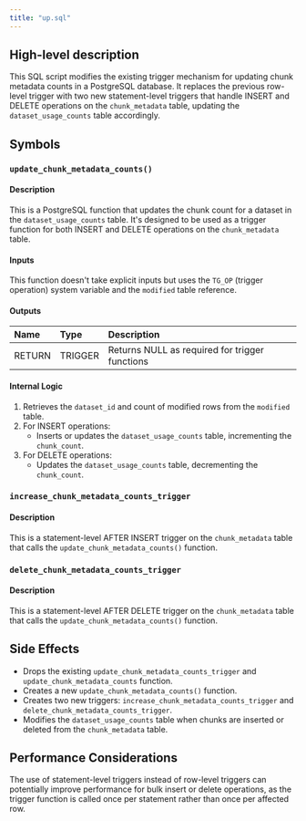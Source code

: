 ```yaml
---
title: "up.sql"
---
```


## High-level description
This SQL script modifies the existing trigger mechanism for updating chunk metadata counts in a PostgreSQL database. It replaces the previous row-level trigger with two new statement-level triggers that handle INSERT and DELETE operations on the `chunk_metadata` table, updating the `dataset_usage_counts` table accordingly.

## Symbols

### `update_chunk_metadata_counts()`
#### Description
This is a PostgreSQL function that updates the chunk count for a dataset in the `dataset_usage_counts` table. It's designed to be used as a trigger function for both INSERT and DELETE operations on the `chunk_metadata` table.

#### Inputs
This function doesn't take explicit inputs but uses the `TG_OP` (trigger operation) system variable and the `modified` table reference.

#### Outputs
| Name | Type | Description |
|:-----|:-----|:------------|
| RETURN | TRIGGER | Returns NULL as required for trigger functions |

#### Internal Logic
1. Retrieves the `dataset_id` and count of modified rows from the `modified` table.
2. For INSERT operations:
   - Inserts or updates the `dataset_usage_counts` table, incrementing the `chunk_count`.
3. For DELETE operations:
   - Updates the `dataset_usage_counts` table, decrementing the `chunk_count`.

### `increase_chunk_metadata_counts_trigger`
#### Description
This is a statement-level AFTER INSERT trigger on the `chunk_metadata` table that calls the `update_chunk_metadata_counts()` function.

### `delete_chunk_metadata_counts_trigger`
#### Description
This is a statement-level AFTER DELETE trigger on the `chunk_metadata` table that calls the `update_chunk_metadata_counts()` function.

## Side Effects
- Drops the existing `update_chunk_metadata_counts_trigger` and `update_chunk_metadata_counts` function.
- Creates a new `update_chunk_metadata_counts()` function.
- Creates two new triggers: `increase_chunk_metadata_counts_trigger` and `delete_chunk_metadata_counts_trigger`.
- Modifies the `dataset_usage_counts` table when chunks are inserted or deleted from the `chunk_metadata` table.

## Performance Considerations
The use of statement-level triggers instead of row-level triggers can potentially improve performance for bulk insert or delete operations, as the trigger function is called once per statement rather than once per affected row.